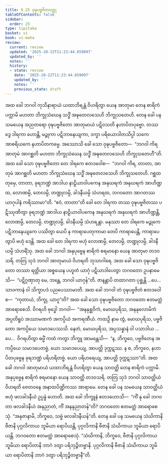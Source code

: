```yaml
---
title: 6.25 ဝုဍ္ဎပဗ္ဗဇိတဝတ္ထု
tableOfContents: false
sidebar:
  order: 25
type: tipitaka
basket: vi
book: vi-maha
review:
  current: review
  updated: '2025-10-22T11:23:44.659097'
  updated_by: ''
  notes: ''
  history:
  - state: review
    date: '2025-10-22T11:23:44.659097'
    updated_by: ''
    notes: ''
    previous_state: draft
---
```



<ReviewStatus review={frontmatter.review} showDetails={true} />

<HypothesisAnnotation frontmatter={frontmatter} />

<DynamicBreadcrumb />

<Division number="303" book="vi-maha" e="ch" v="3" p="347">

<Paragraph number="1363" book="vi-maha">
အထ ခေါ ဘဂဝါ ကုသိနာရာယံ ယထာဘိရန္တံ ဝိဟရိတွာ ယေန အာတုမာ တေန စာရိကံ ပက္ကာမိ မဟတာ ဘိက္ခုသံဃေန သဒ္ဓိံ အဍ္ဎတေလသေဟိ ဘိက္ခုသတေဟိ. တေန ခေါ ပန သမယေန အညတရော ဝုဍ္ဎပဗ္ဗဇိတော အာတုမာယံ ပဋိဝသတိ နဟာပိတပုဗ္ဗော. တဿ ဒွေ ဒါရကာ ဟောန္တိ, မဉ္ဇုကာ ပဋိဘာနေယျကာ, ဒက္ခာ ပရိယောဒါတသိပ္ပါ သကေ အာစရိယကေ နဟာပိတကမ္မေ. အဿောသိ ခေါ သော ဝုဍ္ဎပဗ္ဗဇိတော—  “ဘဂဝါ ကိရ အာတုမံ အာဂစ္ဆတိ မဟတာ ဘိက္ခုသံဃေန သဒ္ဓိံ အဍ္ဎတေလသေဟိ ဘိက္ခုသတေဟီ”တိ. အထ ခေါ သော ဝုဍ္ဎပဗ္ဗဇိတော တေ ဒါရကေ ဧတဒဝေါစ—  “ဘဂဝါ ကိရ, တာတာ, အာတုမံ အာဂစ္ဆတိ မဟတာ ဘိက္ခုသံဃေန သဒ္ဓိံ အဍ္ဎတေလသေဟိ ဘိက္ခုသတေဟိ. ဂစ္ဆထ တုမှေ, တာတာ, ခုရဘဏ္ဍံ အာဒါယ နာဠိယာဝါပကေန အနုဃရကံ အနုဃရကံ အာဟိဏ္ဍထ, လောဏမ္ပိ, တေလမ္ပိ, တဏ္ဍုလမ္ပိ, ခါဒနီယမ္ပိ သံဟရထ, ဘဂဝတော အာဂတဿ ယာဂုပါနံ ကရိဿာမာ”တိ. “ဧဝံ, တာတာ”တိ ခေါ တေ ဒါရကာ တဿ ဝုဍ္ဎပဗ္ဗဇိတဿ ပဋိဿုဏိတွာ ခုရဘဏ္ဍံ အာဒါယ နာဠိယာဝါပကေန အနုဃရကံ အနုဃရကံ အာဟိဏ္ဍန္တိ, လောဏမ္ပိ, တေလမ္ပိ, တဏ္ဍုလမ္ပိ, ခါဒနီယမ္ပိ သံဟရန္တာ. မနုဿာ တေ ဒါရကေ မဉ္ဇုကေ ပဋိဘာနေယျကေ ပဿိတွာ ယေပိ န ကာရာပေတုကာမာ တေပိ ကာရာပေန္တိ, ကာရာပေတွာပိ ဗဟုံ ဒေန္တိ. အထ ခေါ တေ ဒါရကာ ဗဟုံ လောဏမ္ပိ, တေလမ္ပိ, တဏ္ဍုလမ္ပိ, ခါဒနီယမ္ပိ သံဟရိံသု.
</Paragraph>

<Paragraph number="1364" book="vi-maha">
အထ ခေါ ဘဂဝါ အနုပုဗ္ဗေန စာရိကံ စရမာနော ယေန အာတုမာ တဒဝသရိ. တတြ သုဒံ ဘဂဝါ အာတုမာယံ ဝိဟရတိ ဘုသာဂါရေ. အထ ခေါ သော ဝုဍ္ဎပဗ္ဗဇိတော တဿာ ရတ္တိယာ အစ္စယေန ပဟူတံ ယာဂုံ ပဋိယာဒါပေတွာ ဘဂဝတော ဥပနာမေသိ—  “ပဋိဂ္ဂဏှာတု မေ, ဘန္တေ, ဘဂဝါ ယာဂုန်”တိ. ဇာနန္တာပိ တထာဂတာ ပုစ္ဆန္တိ …ပေ…  သာဝကာနံ ဝါ သိက္ခာပဒံ ပညပေဿာမာတိ. အထ ခေါ ဘဂဝါ တံ ဝုဍ္ဎပဗ္ဗဇိတံ ဧတဒဝေါစ—  “ကုတာယံ, ဘိက္ခု, ယာဂူ”တိ? အထ ခေါ သော ဝုဍ္ဎပဗ္ဗဇိတော ဘဂဝတော ဧတမတ္ထံ အာရောစေသိ. ဝိဂရဟိ ဗုဒ္ဓေါ ဘဂဝါ—  “အနနုစ္ဆဝိကံ, မောဃပုရိသ, အနနုလောမိကံ အပ္ပတိရူပံ အဿာမဏကံ အကပ္ပိယံ အကရဏီယံ. ကထဉှိ နာမ တွံ, မောဃပုရိသ, ပဗ္ဗဇိတော အကပ္ပိယေ သမာဒပေဿသိ. နေတံ, မောဃပုရိသ, အပ္ပသန္နာနံ ဝါ ပသာဒါယ …ပေ…  ဝိဂရဟိတွာ ဓမ္မိံ ကထံ ကတွာ ဘိက္ခူ အာမန္တေသိ—  “န, ဘိက္ခဝေ, ပဗ္ဗဇိတေန အကပ္ပိယေ သမာဒပေတဗ္ဗံ, ယော သမာဒပေယျ, အာပတ္တိ ဒုက္ကဋဿ. န စ, ဘိက္ခဝေ, နဟာပိတပုဗ္ဗေန ခုရဘဏ္ဍံ ပရိဟရိတဗ္ဗံ. ယော ပရိဟရေယျ, အာပတ္တိ ဒုက္ကဋဿာ”တိ.
</Paragraph>

<Paragraph number="1365" book="vi-maha">
အထ ခေါ ဘဂဝါ အာတုမာယံ ယထာဘိရန္တံ ဝိဟရိတွာ ယေန သာဝတ္ထိ တေန စာရိကံ ပက္ကာမိ. အနုပုဗ္ဗေန စာရိကံ စရမာနော ယေန သာဝတ္ထိ တဒဝသရိ. တတြ သုဒံ ဘဂဝါ သာဝတ္ထိယံ ဝိဟရတိ ဇေတဝနေ အနာထပိဏ္ဍိကဿ အာရာမေ. တေန ခေါ ပန သမယေန သာဝတ္ထိယံ ဗဟုံ ဖလခါဒနီယံ ဥပ္ပန္နံ ဟောတိ. အထ ခေါ ဘိက္ခူနံ ဧတဒဟောသိ—  “ကိံ နု ခေါ ဘဂဝတာ ဖလခါဒနီယံ အနုညာတံ, ကိံ အနနုညာတန်”တိ? ဘဂဝတော ဧတမတ္ထံ အာရောစေသုံ. “အနုဇာနာမိ, ဘိက္ခဝေ, သဗ္ဗံ ဖလခါဒနီယန်”တိ.
</Paragraph>

</Division>
<Division number="304" book="vi-maha" e="ch" v="3" p="348">

<Paragraph number="1366" book="vi-maha">
တေန ခေါ ပန သမယေန သံဃိကာနိ ဗီဇာနိ ပုဂ္ဂလိကာယ ဘူမိယာ ရောပိယန္တိ, ပုဂ္ဂလိကာနိ ဗီဇာနိ သံဃိကာယ ဘူမိယာ ရောပိယန္တိ. ဘဂဝတော ဧတမတ္ထံ အာရောစေသုံ. “သံဃိကာနိ, ဘိက္ခဝေ, ဗီဇာနိ ပုဂ္ဂလိကာယ ဘူမိယာ ရောပိတာနိ ဘာဂံ ဒတွာ ပရိဘုဉ္ဇိတဗ္ဗာနိ. ပုဂ္ဂလိကာနိ ဗီဇာနိ သံဃိကာယ ဘူမိယာ ရောပိတာနိ ဘာဂံ ဒတွာ ပရိဘုဉ္ဇိတဗ္ဗာနီ”တိ.
</Paragraph>
</Division>